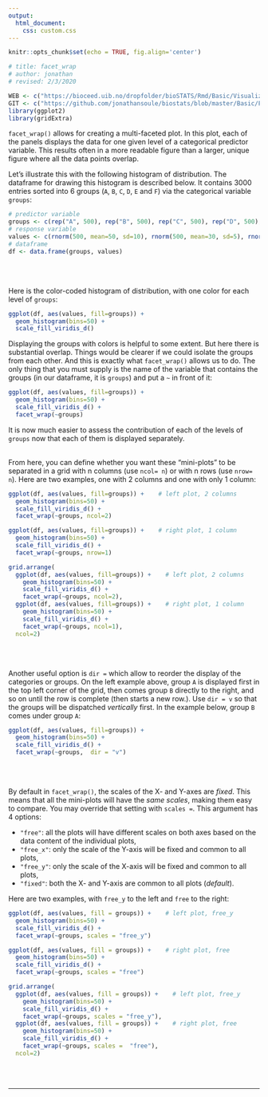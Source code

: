 ```yaml
---
output:
  html_document:
    css: custom.css
--- 
```


```r
knitr::opts_chunk$set(echo = TRUE, fig.align='center')

# title: facet_wrap
# author: jonathan
# revised: 2/3/2020 

WEB <- c("https://bioceed.uib.no/dropfolder/bioSTATS/Rmd/Basic/Visualizing/Faceted/facet_wrap.html")
GIT <- c("https://github.com/jonathansoule/biostats/blob/master/Basic/Faceted/Faceted/facet_wrap.Rmd")
library(ggplot2)
library(gridExtra)
```
`facet_wrap()` allows for creating a multi-faceted plot. In this plot, each of the panels displays the data for one given level of a categorical predictor variable. This results often in a more readable figure than a larger, unique figure where all the data points overlap.

Let's illustrate this with the following histogram of distribution. The dataframe for drawing this histogram is described below. It contains 3000 entries sorted into 6 groups (`A`, `B`, `C`, `D`, `E` and `F`) via the categorical variable `groups`: 

```r
# predictor variable
groups <- c(rep("A", 500), rep("B", 500), rep("C", 500), rep("D", 500), rep("E", 500), rep("F", 500))
# response variable
values <- c(rnorm(500, mean=50, sd=10), rnorm(500, mean=30, sd=5), rnorm(500, mean=40, sd=10), rnorm(500, mean=60, sd=20), rnorm(500, mean=70, sd=10), rnorm(500, mean=55, sd=15))
# dataframe
df <- data.frame(groups, values)
```
<br/><br/>

Here is the color-coded histogram of distribution, with one color for each level of `groups`:
```r
ggplot(df, aes(values, fill=groups)) +
  geom_histogram(bins=50) +
  scale_fill_viridis_d()
```
Displaying the groups with colors is helpful to some extent. But here there is substantial overlap. Things would be clearer if we could isolate the groups from each other. And this is exactly what `facet_wrap()` allows us to do. The only thing that you must supply is the name of the variable that contains the groups (in our dataframe, it is `groups`) and put a `~` in front of it:

```r
ggplot(df, aes(values, fill=groups)) +
  geom_histogram(bins=50) +
  scale_fill_viridis_d() +
  facet_wrap(~groups)
```
It is now much easier to assess the contribution of each of the levels of `groups` now that each of them is displayed separately.
<br/><br/>

From here, you can define whether you want these "mini-plots" to be separated in a grid with n columns (use `ncol= n`) or with n rows (use `nrow= n`). Here are two examples, one with 2 columns and one with only 1 column:

```r
ggplot(df, aes(values, fill=groups)) +    # left plot, 2 columns
  geom_histogram(bins=50) +
  scale_fill_viridis_d() +
  facet_wrap(~groups, ncol=2)

ggplot(df, aes(values, fill=groups)) +    # right plot, 1 column
  geom_histogram(bins=50) +
  scale_fill_viridis_d() +
  facet_wrap(~groups, nrow=1)
```
```r
grid.arrange(
  ggplot(df, aes(values, fill=groups)) +    # left plot, 2 columns
    geom_histogram(bins=50) +
    scale_fill_viridis_d() +
    facet_wrap(~groups, ncol=2),
  ggplot(df, aes(values, fill=groups)) +    # right plot, 1 column
    geom_histogram(bins=50) +
    scale_fill_viridis_d() +
    facet_wrap(~groups, ncol=1),
  ncol=2)
```
<br/><br/>

Another useful option is `dir =` which allow to reorder the display of the categories or groups. On the left example above, group `A` is displayed first in the top left corner of the grid, then comes group `B` directly to the right, and so on until the row is complete (then starts a new row.). Use `dir = v` so that the groups will be dispatched *vertically* first. In the example below, group `B` comes under group `A`:

```r
ggplot(df, aes(values, fill=groups)) +
  geom_histogram(bins=50) +
  scale_fill_viridis_d() +
  facet_wrap(~groups,  dir = "v")
```
<br/><br/>

By default in `facet_wrap()`, the scales of the X- and Y-axes are *fixed*. This means that all the mini-plots will have the *same scales*, making them easy to compare. You may override that setting with `scales =`. This argument has 4 options: 

+ `"free"`: all the plots will have different scales on both axes based on the data content of the individual plots,
+ `"free_x"`: only the scale of the Y-axis will be fixed and common to all plots,
+ `"free_y"`: only the scale of the X-axis will be fixed and common to all plots,
+ `"fixed"`: both the X- and Y-axis are common to all plots (*default*).

Here are two examples, with `free_y` to the left and `free` to the right:
```r
ggplot(df, aes(values, fill = groups)) +    # left plot, free_y
  geom_histogram(bins=50) +
  scale_fill_viridis_d() +
  facet_wrap(~groups, scales = "free_y")

ggplot(df, aes(values, fill = groups)) +    # right plot, free
  geom_histogram(bins=50) +
  scale_fill_viridis_d() +
  facet_wrap(~groups, scales = "free")
```
```r
grid.arrange(
  ggplot(df, aes(values, fill = groups)) +    # left plot, free_y
    geom_histogram(bins=50) +
    scale_fill_viridis_d() +
    facet_wrap(~groups, scales = "free_y"),
  ggplot(df, aes(values, fill = groups)) +    # right plot, free
    geom_histogram(bins=50) +
    scale_fill_viridis_d() +
    facet_wrap(~groups, scales =  "free"),
  ncol=2)
```


<br/><br/>


***
<!-- UNCOMMENT TO ACTIVATE
Get the Rmarkdown file corresponding to this page on [GitHub](`r GIT`){target="_blank"}.
-->
